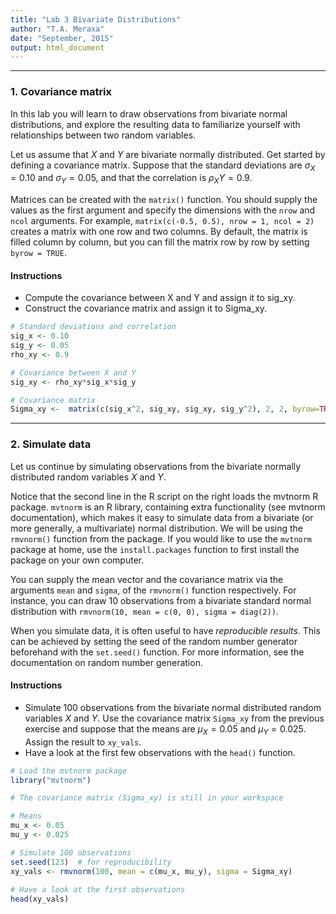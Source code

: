 ```yaml
---
title: "Lab 3 Bivariate Distributions"
author: "T.A. Meraxa"
date: "September, 2015"
output: html_document
---
```


***
### 1. Covariance matrix

In this lab you will learn to draw observations from bivariate normal distributions, and explore the resulting data to familiarize yourself with relationships between two random variables.

Let us assume that $X$ and $Y$ are bivariate normally distributed. Get started by defining a covariance matrix. Suppose that the standard deviations are $σ_X=0.10$ and $σ_Y=0.05$, and that the correlation is $ρ_XY=0.9$.

Matrices can be created with the `matrix()` function. You should supply the values as the first argument and specify the dimensions with the `nrow` and  `ncol` arguments. For example, `matrix(c(-0.5, 0.5), nrow = 1, ncol = 2)` creates a matrix with one row and two columns. By default, the matrix is filled column by column, but you can fill the matrix row by row by setting  `byrow = TRUE`.

#### Instructions
* Compute the covariance between X and Y and assign it to sig_xy.
* Construct the covariance matrix and assign it to Sigma_xy.
```r
# Standard deviations and correlation
sig_x <- 0.10
sig_y <- 0.05
rho_xy <- 0.9

# Covariance between X and Y
sig_xy <- rho_xy*sig_x*sig_y 

# Covariance matrix
Sigma_xy <-  matrix(c(sig_x^2, sig_xy, sig_xy, sig_y^2), 2, 2, byrow=TRUE)
```

***
### 2. Simulate data

Let us continue by simulating observations from the bivariate normally distributed random variables $X$ and $Y$.

Notice that the second line in the R script on the right loads the mvtnorm R package. `mvtnorm` is an R library, containing extra functionality (see mvtnorm documentation), which makes it easy to simulate data from a bivariate (or more generally, a multivariate) normal distribution. We will be using the `rmvnorm()` function from the package. If you would like to use the `mvtnorm` package at home, use the `install.packages` function to first install the package on your own computer.

You can supply the mean vector and the covariance matrix via the arguments  `mean` and `sigma`, of the `rmvnorm()` function respectively. For instance, you can draw 10 observations from a bivariate standard normal distribution with `rmvnorm(10, mean = c(0, 0), sigma = diag(2))`.

When you simulate data, it is often useful to have *reproducible results*. This can be achieved by setting the seed of the random number generator beforehand with the `set.seed()` function. For more information, see the documentation on random number generation.

####  Instructions
* Simulate 100 observations from the bivariate normal distributed random variables $X$ and $Y$. Use the covariance matrix `Sigma_xy` from the previous exercise and suppose that the means are $μ_X=0.05$ and $μ_Y=0.025$. Assign the result to `xy_vals`.
* Have a look at the first few observations with the `head()` function.

```r
# Load the mvtnorm package
library("mvtnorm")

# The covariance matrix (Sigma_xy) is still in your workspace

# Means
mu_x <- 0.05
mu_y <- 0.025

# Simulate 100 observations
set.seed(123)  # for reproducibility
xy_vals <- rmvnorm(100, mean = c(mu_x, mu_y), sigma = Sigma_xy)
  
# Have a look at the first observations
head(xy_vals)
```


